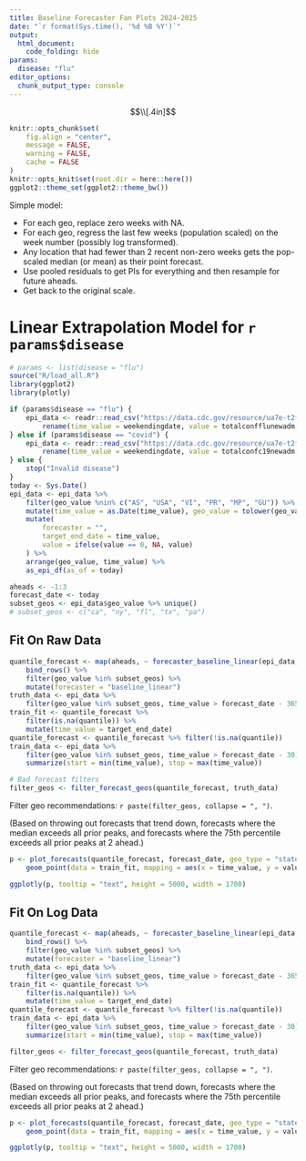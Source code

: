 ```yaml
---
title: Baseline Forecaster Fan Plots 2024-2025
date: "`r format(Sys.time(), '%d %B %Y')`"
output:
  html_document:
    code_folding: hide
params:
  disease: "flu"
editor_options:
  chunk_output_type: console
---
```


$$\\[.4in]$$

```r
knitr::opts_chunk$set(
    fig.align = "center",
    message = FALSE,
    warning = FALSE,
    cache = FALSE
)
knitr::opts_knit$set(root.dir = here::here())
ggplot2::theme_set(ggplot2::theme_bw())
```

Simple model:

- For each geo, replace zero weeks with NA.
- For each geo, regress the last few weeks (population scaled) on the week number (possibly log transformed).
- Any location that had fewer than 2 recent non-zero weeks gets the pop-scaled median (or mean) as their point forecast.
- Use pooled residuals to get PIs for everything and then resample for future aheads.
- Get back to the original scale.

# Linear Extrapolation Model for `r params$disease` {.tabset}

```r
# params <- list(disease = "flu")
source("R/load_all.R")
library(ggplot2)
library(plotly)

if (params$disease == "flu") {
    epi_data <- readr::read_csv("https://data.cdc.gov/resource/ua7e-t2fy.csv?$limit=20000&$select=weekendingdate,jurisdiction,totalconfflunewadm", show_col_types = FALSE) %>%
        rename(time_value = weekendingdate, value = totalconfflunewadm, geo_value = jurisdiction)
} else if (params$disease == "covid") {
    epi_data <- readr::read_csv("https://data.cdc.gov/resource/ua7e-t2fy.csv?$limit=20000&$select=weekendingdate,jurisdiction,totalconfc19newadm", show_col_types = FALSE) %>%
        rename(time_value = weekendingdate, value = totalconfc19newadm, geo_value = jurisdiction)
} else {
    stop("Invalid disease")
}
today <- Sys.Date()
epi_data <- epi_data %>%
    filter(geo_value %nin% c("AS", "USA", "VI", "PR", "MP", "GU")) %>%
    mutate(time_value = as.Date(time_value), geo_value = tolower(geo_value)) %>%
    mutate(
        forecaster = "",
        target_end_date = time_value,
        value = ifelse(value == 0, NA, value)
    ) %>%
    arrange(geo_value, time_value) %>%
    as_epi_df(as_of = today)

aheads <- -1:3
forecast_date <- today
subset_geos <- epi_data$geo_value %>% unique()
# subset_geos <- c("ca", "ny", "fl", "tx", "pa")
```

## Fit On Raw Data

```r
quantile_forecast <- map(aheads, ~ forecaster_baseline_linear(epi_data, .x, log = FALSE)) %>%
    bind_rows() %>%
    filter(geo_value %in% subset_geos) %>%
    mutate(forecaster = "baseline_linear")
truth_data <- epi_data %>%
    filter(geo_value %in% subset_geos, time_value > forecast_date - 365 * 2)
train_fit <- quantile_forecast %>%
    filter(is.na(quantile)) %>%
    mutate(time_value = target_end_date)
quantile_forecast <- quantile_forecast %>% filter(!is.na(quantile))
train_data <- epi_data %>%
    filter(geo_value %in% subset_geos, time_value > forecast_date - 30) %>%
    summarize(start = min(time_value), stop = max(time_value))

# Bad forecast filters
filter_geos <- filter_forecast_geos(quantile_forecast, truth_data)
```

Filter geo recommendations: `r paste(filter_geos, collapse = ", ")`.

(Based on throwing out forecasts that trend down, forecasts where the median exceeds all prior peaks, and forecasts where the 75th percentile exceeds all prior peaks at 2 ahead.)

```r
p <- plot_forecasts(quantile_forecast, forecast_date, geo_type = "state", truth_data = truth_data, relevant_period = train_data, quantiles = c(0.8)) +
    geom_point(data = train_fit, mapping = aes(x = time_value, y = value), size = 0.25)

ggplotly(p, tooltip = "text", height = 5000, width = 1700)
```

## Fit On Log Data

```r
quantile_forecast <- map(aheads, ~ forecaster_baseline_linear(epi_data, .x, log = TRUE)) %>%
    bind_rows() %>%
    filter(geo_value %in% subset_geos) %>%
    mutate(forecaster = "baseline_linear")
truth_data <- epi_data %>%
    filter(geo_value %in% subset_geos, time_value > forecast_date - 365 * 2)
train_fit <- quantile_forecast %>%
    filter(is.na(quantile)) %>%
    mutate(time_value = target_end_date)
quantile_forecast <- quantile_forecast %>% filter(!is.na(quantile))
train_data <- epi_data %>%
    filter(geo_value %in% subset_geos, time_value > forecast_date - 30) %>%
    summarize(start = min(time_value), stop = max(time_value))

filter_geos <- filter_forecast_geos(quantile_forecast, truth_data)
```

Filter geo recommendations: `r paste(filter_geos, collapse = ", ")`.

(Based on throwing out forecasts that trend down, forecasts where the median exceeds all prior peaks, and forecasts where the 75th percentile exceeds all prior peaks at 2 ahead.)

```r
p <- plot_forecasts(quantile_forecast, forecast_date, geo_type = "state", truth_data = truth_data, relevant_period = train_data, quantiles = c(0.8)) +
    geom_point(data = train_fit, mapping = aes(x = time_value, y = value), size = 0.25)

ggplotly(p, tooltip = "text", height = 5000, width = 1700)
```
